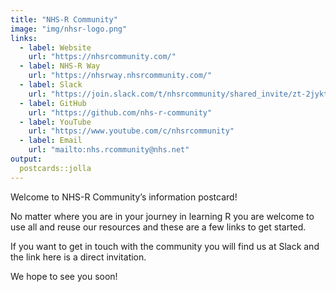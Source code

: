 ```yaml
---
title: "NHS-R Community"
image: "img/nhsr-logo.png"
links:
  - label: Website
    url: "https://nhsrcommunity.com/"
  - label: NHS-R Way
    url: "https://nhsrway.nhsrcommunity.com/"
  - label: Slack
    url: "https://join.slack.com/t/nhsrcommunity/shared_invite/zt-2jyktdbx3-CP~VxJn8zRJDgdfFcNNi6A"
  - label: GitHub
    url: "https://github.com/nhs-r-community"
  - label: YouTube
    url: "https://www.youtube.com/c/nhsrcommunity"
  - label: Email
    url: "mailto:nhs.rcommunity@nhs.net"
output:
  postcards::jolla
---
```

 
Welcome to NHS-R Community's information postcard!

No matter where you are in your journey in learning R you are welcome to use all and reuse our resources and these are a few links to get started. 

If you want to get in touch with the community you will find us at Slack and the link here is a direct invitation.

We hope to see you soon!